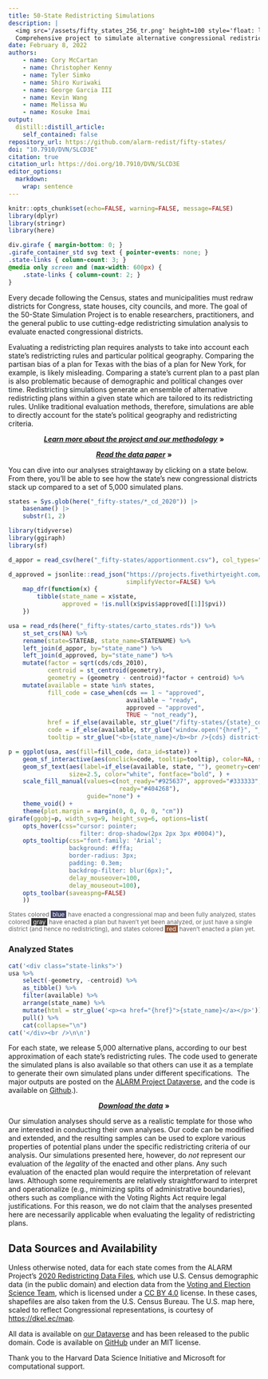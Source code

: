 ```yaml
---
title: 50-State Redistricting Simulations
description: |
  <img src='/assets/fifty_states_256_tr.png' height=100 style='float: left; margin: -18px 8px -2px 0;'>
  Comprehensive project to simulate alternative congressional redistricting plans for all fifty states.
date: February 8, 2022
authors:
    - name: Cory McCartan
    - name: Christopher Kenny
    - name: Tyler Simko
    - name: Shiro Kuriwaki
    - name: George Garcia III
    - name: Kevin Wang
    - name: Melissa Wu
    - name: Kosuke Imai
output:
  distill::distill_article:
    self_contained: false
repository_url: https://github.com/alarm-redist/fifty-states/
doi: "10.7910/DVN/SLCD3E"
citation: true
citation_url: https://doi.org/10.7910/DVN/SLCD3E
editor_options: 
  markdown: 
    wrap: sentence
---
```


```r
knitr::opts_chunk$set(echo=FALSE, warning=FALSE, message=FALSE)
library(dplyr)
library(stringr)
library(here)
```

```css
div.girafe { margin-bottom: 0; }
.girafe_container_std svg text { pointer-events: none; }
.state-links { column-count: 3; }
@media only screen and (max-width: 600px) {
    .state-links { column-count: 2; }
}
```

Every decade following the Census, states and municipalities must redraw districts for Congress, state houses, city councils, and more.
The goal of the 50-State Simulation Project is to enable researchers, practitioners, and the general public to use cutting-edge redistricting simulation analysis to evaluate enacted congressional districts.

Evaluating a redistricting plan requires analysts to take into account each state's redistricting rules and particular political geography.
Comparing the partisan bias of a plan for Texas with the bias of a plan for New York, for example, is likely misleading.
Comparing a state's current plan to a past plan is also problematic because of demographic and political changes over time.
Redistricting simulations generate an ensemble of alternative redistricting plans within a given state which are tailored to its redistricting rules.
Unlike traditional evaluation methods, therefore, simulations are able to directly account for the state's political geography and redistricting criteria.

<center>

[***Learn more about the project and our methodology***](/fifty-states/about/) **»**

[***Read the data paper***](https://arxiv.org/abs/2206.10763) **»**

</center>

You can dive into our analyses straightaway by clicking on a state below.
From there, you'll be able to see how the state's new congressional districts stack up compared to a set of 5,000 simulated plans.

```r
states = Sys.glob(here("_fifty-states/*_cd_2020")) |>
    basename() |>
    substr(1, 2)
```

```r
library(tidyverse)
library(ggiraph)
library(sf)

d_appor = read_csv(here("_fifty-states/apportionment.csv"), col_types="cii")

d_approved = jsonlite::read_json("https://projects.fivethirtyeight.com/redistricting-2022-maps/district-pvis.json",
                                 simplifyVector=FALSE) %>%
    map_dfr(function(x) {
        tibble(state_name = x$state,
               approved = !is.null(x$pvis$approved[[1]]$pvi))
    })

usa = read_rds(here("_fifty-states/carto_states.rds")) %>%
    st_set_crs(NA) %>%
    rename(state=STATEAB, state_name=STATENAME) %>%
    left_join(d_appor, by="state_name") %>%
    left_join(d_approved, by="state_name") %>%
    mutate(factor = sqrt(cds/cds_2010),
           centroid = st_centroid(geometry),
           geometry = (geometry - centroid)*factor + centroid) %>%
    mutate(available = state %in% states,
           fill_code = case_when(cds == 1 ~ "approved",
                                 available ~ "ready",
                                 approved ~ "approved",
                                 TRUE ~ "not_ready"),
           href = if_else(available, str_glue("/fifty-states/{state}_cd_2020/"), "#"),
           code = if_else(available, str_glue('window.open("{href}", "_self")'), ""),
           tooltip = str_glue("<b>{state_name}</b><br />{cds} district{if_else(cds > 1, 's', '')}"))

p = ggplot(usa, aes(fill=fill_code, data_id=state)) +
    geom_sf_interactive(aes(onclick=code, tooltip=tooltip), color=NA, size=0.0) +
    geom_sf_text(aes(label=if_else(available, state, ""), geometry=centroid), 
                 size=2.5, color="white", fontface="bold", ) +
    scale_fill_manual(values=c(not_ready="#925637", approved="#333333", 
                               ready="#404268"), 
                      guide="none") +
    theme_void() +
    theme(plot.margin = margin(0, 0, 0, 0, "cm"))
girafe(ggobj=p, width_svg=9, height_svg=6, options=list(
    opts_hover(css="cursor: pointer;
                    filter: drop-shadow(2px 2px 3px #0004)"),
    opts_tooltip(css="font-family: 'Arial'; 
                 background: #fffa; 
                 border-radius: 3px; 
                 padding: 0.3em;
                 backdrop-filter: blur(6px);",
                 delay_mouseover=100,
                 delay_mouseout=100),
    opts_toolbar(saveaspng=FALSE)
    ))
```

<div style="font-size: var(--aside-size, 12px); color: var(--aside-color, rgba(0, 0, 0, 0.6)); line-height: 1.2;">
States colored <span style="background: #404268; color: white;">&nbsp;blue&nbsp;</span> have enacted a congressional map and been fully analyzed, 
states colored <span style="background: #333333; color: white;">&nbsp;gray&nbsp;</span> have enacted a plan but haven't yet been analyzed, or just have a single district (and hence no redistricting), and 
states colored <span style="background: #925637; color: white;">&nbsp;red&nbsp;</span> haven't enacted a plan yet.
</div>

### Analyzed States

```r
cat('<div class="state-links">')
usa %>%
    select(-geometry, -centroid) %>%
    as_tibble() %>%
    filter(available) %>%
    arrange(state_name) %>%
    mutate(html = str_glue('<p><a href="{href}">{state_name}</a></p>')) %>%
    pull() %>%
    cat(collapse="\n")
cat('</div><br />\n\n')
```

For each state, we release 5,000 alternative plans, according to our best approximation of each state's redistricting rules.
The code used to generate the simulated plans is also available so that others can use it as a template to generate their own simulated plans under different specifications. 
The major outputs are posted on the [ALARM Project Dataverse](https://dataverse.harvard.edu/dataset.xhtml?persistentId=doi:10.7910/DVN/SLCD3E), and the code is available on [Github](https://github.com/alarm-redist/fifty-states/).).

<center>

[***Download the data***](https://doi.org/10.7910/DVN/SLCD3E) **»**

</center>

Our simulation analyses should serve as a realistic template for those who are interested in conducting their own analyses.
Our code can be modified and extended, and the resulting samples can be used to explore various properties of potential plans under the specific redistricting criteria of our analysis.
Our simulations presented here, however, do *not* represent our evaluation of the *legality* of the enacted and other plans.
Any such evaluation of the enacted plan would require the interpretation of relevant laws.
Although some requirements are relatively straightforward to interpret and operationalize (e.g., minimizing splits of administrative boundaries), others such as compliance with the Voting Rights Act require legal justifications.
For this reason, we do not claim that the analyses presented here are necessarily applicable when evaluating the legality of redistricting plans.

## Data Sources and Availability {.appendix}

Unless otherwise noted, data for each state comes from the ALARM Project's [2020 Redistricting Data Files](https://alarm-redist.github.io/posts/2021-08-10-census-2020/), which use U.S.
Census demographic data (in the public domain) and election data from the [Voting and Election Science Team](https://dataverse.harvard.edu/dataverse/electionscience), which is licensed under a [CC BY 4.0](https://creativecommons.org/licenses/by/4.0/) license.
In these cases, shapefiles are also taken from the U.S.
Census Bureau.
The U.S. map here, scaled to reflect Congressional representations, is courtesy of <https://dkel.ec/map>.

All data is available on [our Dataverse](https://doi.org/10.7910/DVN/SLCD3E) and has been released to the public domain.
Code is available on [GitHub](https://github.com/alarm-redist/fifty-states/) under an MIT license.

Thank you to the Harvard Data Science Initiative and Microsoft for computational support.
